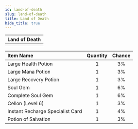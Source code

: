 ---
id: land-of-death
slug: land-of-death
title: Land of Death
hide_title: true
---


| Land of Death |
| :------------: |
| <MapIcon iconId="150"/> |

|Item Name|Quantity|Chance|
|:--|:-:|:-:|
| <ItemIcon iconId="1004" height="32" /> Large Health Potion|1|3%|
| <ItemIcon iconId="1007" height="32" /> Large Mana Potion|1|3%|
| <ItemIcon iconId="1010" height="32" /> Large Recovery Potion|1|3%|
| <ItemIcon iconId="1015" height="32" /> Soul Gem|1|6%|
| <ItemIcon iconId="1016" height="32" /> Complete Soul Gem|1|6%|
| <ItemIcon iconId="1022" height="32" /> Cellon (Level 6)|1|3%|
| <ItemIcon iconId="2144" height="32" /> Instant Recharge Specialist Card|1|4%|
| <ItemIcon iconId="347" height="32" /> Potion of Salvation|1|3%|

